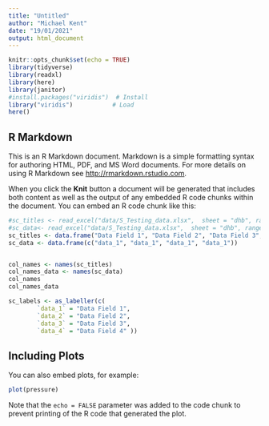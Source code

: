 ```yaml
---
title: "Untitled"
author: "Michael Kent"
date: "19/01/2021"
output: html_document
---
```


```r
knitr::opts_chunk$set(echo = TRUE)
library(tidyverse)
library(readxl)
library(here)
library(janitor)
#install.packages("viridis")  # Install
library("viridis")           # Load
here()
```

## R Markdown

This is an R Markdown document. Markdown is a simple formatting syntax for authoring HTML, PDF, and MS Word documents. For more details on using R Markdown see <http://rmarkdown.rstudio.com>.

When you click the **Knit** button a document will be generated that includes both content as well as the output of any embedded R code chunks within the document. You can embed an R code chunk like this:

```r
#sc_titles <- read_excel("data/S_Testing_data.xlsx",  sheet = "dhb", range = "A1:D1")
#sc_data<- read_excel("data/S_Testing_data.xlsx",  sheet = "dhb", range = "A2:D100")
sc_titles <- data.frame("Data Field 1", "Data Field 2", "Data Field 3", "Data Field 4")
sc_data <- data.frame(c("data_1", "data_1", "data_1", "data_1"))


col_names <- names(sc_titles)
col_names_data <- names(sc_data)
col_names
col_names_data

sc_labels <- as_labeller(c(
        `data_1` = "Data Field 1",
        `data_2` = "Data Field 2",
        `data_3` = "Data Field 3",
        `data_4` = "Data Field 4" ))

```

## Including Plots

You can also embed plots, for example:

```r
plot(pressure)
```

Note that the `echo = FALSE` parameter was added to the code chunk to prevent printing of the R code that generated the plot.
